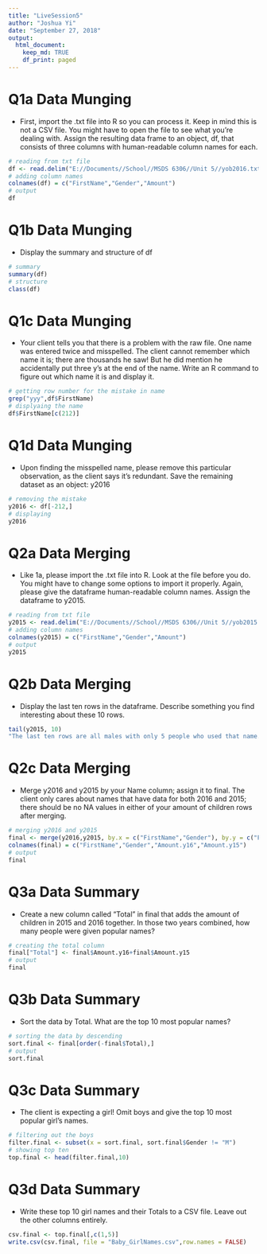 ---
title: "LiveSession5"
author: "Joshua Yi"
date: "September 27, 2018"
output: 
  html_document:
    keep_md: TRUE
    df_print: paged
---

# Q1a Data Munging
  * First, import the .txt file into R so you can process it. Keep in mind this is not a CSV file. You might have to open the file to see what you're dealing with. Assign the resulting data frame to an object, df, that consists of three columns with human-readable column names for each.

```{r baby_name, echo=TRUE}
# reading from txt file
df <- read.delim("E://Documents//School//MSDS 6306//Unit 5//yob2016.txt",header = FALSE, sep = ";")
# adding column names
colnames(df) = c("FirstName","Gender","Amount")
# output
df
```

# Q1b Data Munging
  * Display the summary and structure of df

```{r baby_name2, echo=TRUE}
# summary
summary(df)
# structure
class(df)

```

# Q1c Data Munging
  * Your client tells you that there is a problem with the raw file.  One name was entered twice and misspelled.  The client cannot remember which name it is; there are thousands he saw! But he did mention he accidentally put three y's at the end of the name. Write an R command to figure out which name it is and display it.

```{r baby_name3, echo=TRUE}
# getting row number for the mistake in name
grep("yyy",df$FirstName)
# displyaing the name
df$FirstName[c(212)]
```

# Q1d Data Munging
  * Upon finding the misspelled name, please remove this particular observation, as the client says it's redundant. Save the remaining dataset as an object: y2016 

```{r baby_name4, echo=TRUE}
# removing the mistake
y2016 <- df[-212,]
# displaying
y2016

```


# Q2a Data Merging
  * Like 1a, please import the .txt file into R. Look at the file before you do. You might have to change some options to import it properly. Again, please give the dataframe human-readable column names. Assign the dataframe to y2015.  

```{r merger, echo=TRUE}
# reading from txt file
y2015 <- read.delim("E://Documents//School//MSDS 6306//Unit 5//yob2015.txt",header = FALSE, sep = ",")
# adding column names
colnames(y2015) = c("FirstName","Gender","Amount")
# output
y2015
```

# Q2b Data Merging
  * Display the last ten rows in the dataframe.  Describe something you find interesting about these 10 rows.

```{r merger2, echo=TRUE}
tail(y2015, 10)
"The last ten rows are all males with only 5 people who used that name."

```

# Q2c Data Merging
  * Merge y2016 and y2015 by your Name column; assign it to final.  The client only cares about names that have data for both 2016 and 2015; there should be no NA values in either of your amount of children rows after merging.
```{r merger3, echo=TRUE}
# merging y2016 and y2015
final <- merge(y2016,y2015, by.x = c("FirstName","Gender"), by.y = c("FirstName","Gender"))
colnames(final) = c("FirstName","Gender","Amount.y16","Amount.y15")
# output
final
```
# Q3a Data Summary
  * Create a new column called "Total" in final that adds the amount of children in 2015 and 2016 together.  In those two years combined, how many people were given popular names?
```{r summary, echo=TRUE}
# creating the total column
final["Total"] <- final$Amount.y16+final$Amount.y15
# output
final
```

# Q3b Data Summary
  * Sort the data by Total. What are the top 10 most popular names?
```{r summary2, echo=TRUE}
# sorting the data by descending
sort.final <- final[order(-final$Total),]
# output
sort.final
```

# Q3c Data Summary
  * The client is expecting a girl! Omit boys and give the top 10 most popular girl's names.
```{r summary3, echo=TRUE}
# filtering out the boys
filter.final <- subset(x = sort.final, sort.final$Gender != "M")
# showing top ten
top.final <- head(filter.final,10)
```

# Q3d Data Summary
  * Write these top 10 girl names and their Totals to a CSV file. Leave out the other columns entirely.
```{r summary4, echo=TRUE}
csv.final <- top.final[,c(1,5)]
write.csv(csv.final, file = "Baby_GirlNames.csv",row.names = FALSE)
```